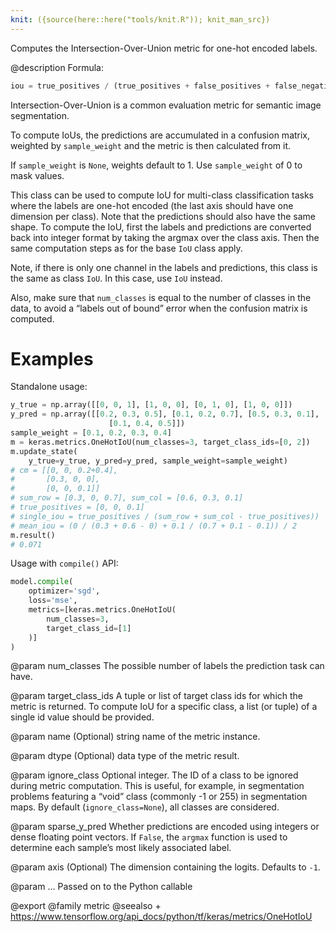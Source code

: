 ```yaml
---
knit: ({source(here::here("tools/knit.R")); knit_man_src})
---
```

Computes the Intersection-Over-Union metric for one-hot encoded labels.

@description
Formula:

```python
iou = true_positives / (true_positives + false_positives + false_negatives)
```
Intersection-Over-Union is a common evaluation metric for semantic image
segmentation.

To compute IoUs, the predictions are accumulated in a confusion matrix,
weighted by `sample_weight` and the metric is then calculated from it.

If `sample_weight` is `None`, weights default to 1.
Use `sample_weight` of 0 to mask values.

This class can be used to compute IoU for multi-class classification tasks
where the labels are one-hot encoded (the last axis should have one
dimension per class). Note that the predictions should also have the same
shape. To compute the IoU, first the labels and predictions are converted
back into integer format by taking the argmax over the class axis. Then the
same computation steps as for the base `IoU` class apply.

Note, if there is only one channel in the labels and predictions, this class
is the same as class `IoU`. In this case, use `IoU` instead.

Also, make sure that `num_classes` is equal to the number of classes in the
data, to avoid a "labels out of bound" error when the confusion matrix is
computed.

# Examples
Standalone usage:

```python
y_true = np.array([[0, 0, 1], [1, 0, 0], [0, 1, 0], [1, 0, 0]])
y_pred = np.array([[0.2, 0.3, 0.5], [0.1, 0.2, 0.7], [0.5, 0.3, 0.1],
                      [0.1, 0.4, 0.5]])
sample_weight = [0.1, 0.2, 0.3, 0.4]
m = keras.metrics.OneHotIoU(num_classes=3, target_class_ids=[0, 2])
m.update_state(
    y_true=y_true, y_pred=y_pred, sample_weight=sample_weight)
# cm = [[0, 0, 0.2+0.4],
#       [0.3, 0, 0],
#       [0, 0, 0.1]]
# sum_row = [0.3, 0, 0.7], sum_col = [0.6, 0.3, 0.1]
# true_positives = [0, 0, 0.1]
# single_iou = true_positives / (sum_row + sum_col - true_positives))
# mean_iou = (0 / (0.3 + 0.6 - 0) + 0.1 / (0.7 + 0.1 - 0.1)) / 2
m.result()
# 0.071
```

Usage with `compile()` API:

```python
model.compile(
    optimizer='sgd',
    loss='mse',
    metrics=[keras.metrics.OneHotIoU(
        num_classes=3,
        target_class_id=[1]
    )]
)
```

@param num_classes
The possible number of labels the prediction task can have.

@param target_class_ids
A tuple or list of target class ids for which the
metric is returned. To compute IoU for a specific class, a list
(or tuple) of a single id value should be provided.

@param name
(Optional) string name of the metric instance.

@param dtype
(Optional) data type of the metric result.

@param ignore_class
Optional integer. The ID of a class to be ignored during
metric computation. This is useful, for example, in segmentation
problems featuring a "void" class (commonly -1 or 255) in
segmentation maps. By default (`ignore_class=None`), all classes are
considered.

@param sparse_y_pred
Whether predictions are encoded using integers or
dense floating point vectors. If `False`, the `argmax` function
is used to determine each sample's most likely associated label.

@param axis
(Optional) The dimension containing the logits. Defaults to `-1`.

@param ...
Passed on to the Python callable

@export
@family metric
@seealso
+ <https://www.tensorflow.org/api_docs/python/tf/keras/metrics/OneHotIoU>
